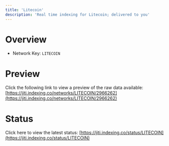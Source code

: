 ```yaml
---
title: 'Litecoin'
description: 'Real time indexing for Litecoin; delivered to you'
---
```


# Overview
- Network Key: `LITECOIN`

# Preview
Click the following link to view a preview of the raw data available: [https://jiti.indexing.co/networks/LITECOIN/2966262](https://jiti.indexing.co/networks/LITECOIN/2966262)

# Status
Click here to view the latest status: [https://jiti.indexing.co/status/LITECOIN](https://jiti.indexing.co/status/LITECOIN)

